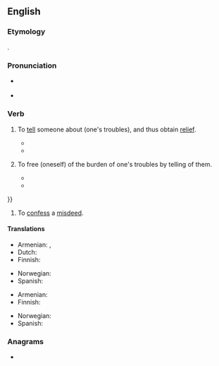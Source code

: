 ==English==
{{was wotd|2009|July|18}}

===Etymology===
{{prefix|en|un|bosom|gloss2=the seat of emotions}}.

===Pronunciation===
* {{a|UK|US}} {{IPA|en|/ʌnˈbʊz.əm/|/ˌʌnˈbʊz.əm/}}
* {{audio|en|en-au-unbosom.ogg|Audio (AU)}}

===Verb===
{{en-verb}}
{{rfquote|en}}

# {{lb|en|ambitransitive|archaic}} To [[tell]] someone about (one's troubles), and thus obtain [[relief]].
#* {{quote-book
|en
|year=1594
|first=Willam
|last=Shakespeare
|authorlink=William Shakespeare
|title={{w|Love's Labour's Lost}}
|section=act V, scene 2, line 2040
|passage=Their several counsels they '''unbosom''' shall<br />To loves mistook, and so be mock'd withal<br />Upon the next occasion that we meet,<br />With visages displayed, to talk and greet.
}}
#* {{quote-book|en|year=1863|author=Sheridan Le Fanu|title=The House by the Churchyard|passage=At first Puddock was reserved, but recollecting that he had been left quite free to tell whom he pleased, he made up his mind to '''unbosom'''; and suggested, for the sake of quiet and a longer conversation, that they should go round by the ferry.}}
# {{lb|en|reflexive|archaic}} To free (oneself) of the burden of one's troubles by telling of them.
#* {{quote-book
|en
|year=1924
|first=Mark
|last=Twain
|authorlink=Mark Twain
|title=[[w:Autobiography of Mark Twain|Mark Twain's Autobiography]]
|publisher=Harper & Brothers Publishers
|location=New York and London
|section=Preface, Volume 1
|passage=Sometimes there is a breach-of-promise case by and by; and when he sees his letter in print it makes him cruelly uncomfortable and he perceives that he never would have '''unbosomed''' himself to that large and honest degree if he had known that he was writing for the public.
}}
#* {{quote-book
|en
|year=1953
|first=Samuel
|last=Beckett
|authorlink=Samuel Beckett
|title=[[w:Watt (novel)|Watt]]
|publisher=Olympia Press
|location=Paris
|ol=16635912M
|passage=Watt was not the first to whom Mr Graves had '''unbosomed''' himself, in this connexion. For he had '''unbosomed''' himself to Arsene, many years before {{...}}
}}
# {{lb|en|archaic}} To [[confess]] a [[misdeed]].

====Translations====
{{trans-top|to tell about one's troubles}}
* Armenian: {{t|hy|սիրտը բանալ}}, {{t|hy|զգացմունքները զեղել}}
* Dutch: {{t+|nl|ontboezemen}}
* Finnish: {{t+|fi|purkaa|alt=purkaa sydäntään}}
{{trans-mid}}
* Norwegian: {{t|no|lette sitt hjerte}}
* Spanish: {{t+|es|desahogarse}}
{{trans-bottom}}

{{trans-top|to confess a misdeed}}
* Armenian: {{t+|hy|խոստովանել}}
* Finnish: {{t+|fi|purkaa|alt=purkaa sydämensä}}
{{trans-mid}}
* Norwegian: {{t|no|lette sitt hjerte}}
* Spanish: {{t+|es|confesar}}
{{trans-bottom}}

===Anagrams===
* {{anagrams|en|a=bmnoosu|sub-moon|submoon}}